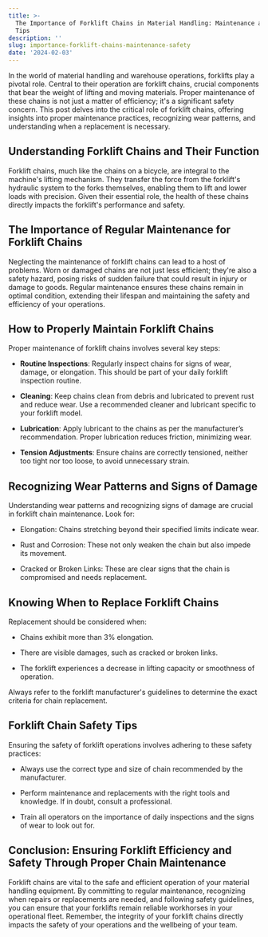 ```yaml
---
title: >-
  The Importance of Forklift Chains in Material Handling: Maintenance and Safety
  Tips
description: ''
slug: importance-forklift-chains-maintenance-safety
date: '2024-02-03'
---
```



In the world of material handling and warehouse operations, forklifts play a pivotal role. Central to their operation are forklift chains, crucial components that bear the weight of lifting and moving materials. Proper maintenance of these chains is not just a matter of efficiency; it's a significant safety concern. This post delves into the critical role of forklift chains, offering insights into proper maintenance practices, recognizing wear patterns, and understanding when a replacement is necessary.

## Understanding Forklift Chains and Their Function

Forklift chains, much like the chains on a bicycle, are integral to the machine's lifting mechanism. They transfer the force from the forklift's hydraulic system to the forks themselves, enabling them to lift and lower loads with precision. Given their essential role, the health of these chains directly impacts the forklift's performance and safety.

## The Importance of Regular Maintenance for Forklift Chains

Neglecting the maintenance of forklift chains can lead to a host of problems. Worn or damaged chains are not just less efficient; they're also a safety hazard, posing risks of sudden failure that could result in injury or damage to goods. Regular maintenance ensures these chains remain in optimal condition, extending their lifespan and maintaining the safety and efficiency of your operations.

## How to Properly Maintain Forklift Chains

Proper maintenance of forklift chains involves several key steps:

- **Routine Inspections**: Regularly inspect chains for signs of wear, damage, or elongation. This should be part of your daily forklift inspection routine.

- **Cleaning**: Keep chains clean from debris and lubricated to prevent rust and reduce wear. Use a recommended cleaner and lubricant specific to your forklift model.

- **Lubrication**: Apply lubricant to the chains as per the manufacturer’s recommendation. Proper lubrication reduces friction, minimizing wear.

- **Tension Adjustments**: Ensure chains are correctly tensioned, neither too tight nor too loose, to avoid unnecessary strain.

## Recognizing Wear Patterns and Signs of Damage

Understanding wear patterns and recognizing signs of damage are crucial in forklift chain maintenance. Look for:

- Elongation: Chains stretching beyond their specified limits indicate wear.

- Rust and Corrosion: These not only weaken the chain but also impede its movement.

- Cracked or Broken Links: These are clear signs that the chain is compromised and needs replacement.

## Knowing When to Replace Forklift Chains

Replacement should be considered when:

- Chains exhibit more than 3% elongation.

- There are visible damages, such as cracked or broken links.

- The forklift experiences a decrease in lifting capacity or smoothness of operation.

Always refer to the forklift manufacturer's guidelines to determine the exact criteria for chain replacement.

## Forklift Chain Safety Tips

Ensuring the safety of forklift operations involves adhering to these safety practices:

- Always use the correct type and size of chain recommended by the manufacturer.

- Perform maintenance and replacements with the right tools and knowledge. If in doubt, consult a professional.

- Train all operators on the importance of daily inspections and the signs of wear to look out for.

## Conclusion: Ensuring Forklift Efficiency and Safety Through Proper Chain Maintenance

Forklift chains are vital to the safe and efficient operation of your material handling equipment. By committing to regular maintenance, recognizing when repairs or replacements are needed, and following safety guidelines, you can ensure that your forklifts remain reliable workhorses in your operational fleet. Remember, the integrity of your forklift chains directly impacts the safety of your operations and the wellbeing of your team.


